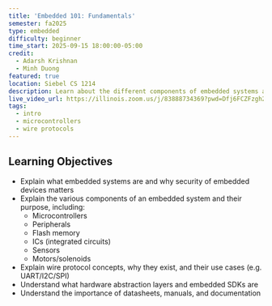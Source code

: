 ```yaml
---
title: 'Embedded 101: Fundamentals'
semester: fa2025
type: embedded
difficulty: beginner
time_start: 2025-09-15 18:00:00-05:00
credit:
  - Adarsh Krishnan
  - Minh Duong
featured: true
location: Siebel CS 1214
description: Learn about the different components of embedded systems and why security matters
live_video_url: https://illinois.zoom.us/j/83888734369?pwd=Dfj6FCZFzgh23Rt8cCJqmm94uBxpaa.1
tags:
  - intro
  - microcontrollers
  - wire protocols
---
```

## Learning Objectives

- Explain what embedded systems are and why security of embedded devices matters
- Explain the various components of an embedded system and their purpose, including:
    - Microcontrollers
    - Peripherals
    - Flash memory
    - ICs (integrated circuits)
    - Sensors
    - Motors/solenoids
- Explain wire protocol concepts, why they exist, and their use cases (e.g. UART/I2C/SPI)
- Understand what hardware abstraction layers and embedded SDKs are
- Understand the importance of datasheets, manuals, and documentation
